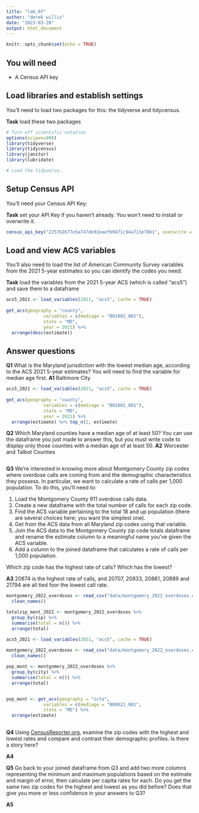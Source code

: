 ```yaml
---
title: "lab_07"
author: "derek willis"
date: "2023-03-28"
output: html_document
---
```


```r
knitr::opts_chunk$set(echo = TRUE)
```

## You will need

-   A Census API key

## Load libraries and establish settings

You'll need to load two packages for this: the tidyverse and tidycensus.

**Task** load these two packages

```r
# Turn off scientific notation
options(scipen=999)
library(tidyverse)
library(tidycensus)
library(janitor)
library(lubridate)

# Load the tidyverse.
```

## Setup Census API

You'll need your Census API Key:

**Task** set your API Key if you haven't already. You won't need to install or overwrite it.

```r
census_api_key("2257b2677e5a747de92eaefb9471c94a713e78b1", overwrite = TRUE)
```

## Load and view ACS variables

You'll also need to load the list of American Community Survey variables from the 2021 5-year estimates so you can identify the codes you need:

**Task** load the variables from the 2021 5-year ACS (which is called "acs5") and save them to a dataframe

```r
acs5_2021 <- load_variables(2021, "acs5", cache = TRUE)
  
get_acs(geography = "county",
              variables = c(mediage = "B01002_001"),
              state = "MD",
              year = 2021) %>% 
  arrange(desc(estimate))
```

## Answer questions

**Q1** What is the Maryland jurisdiction with the lowest median age, according to the ACS 2021 5-year estimates? You will need to find the variable for median age first. 
**A1**  Baltimore City

```r
acs5_2021 <- load_variables(2021, "acs5", cache = TRUE)
  
get_acs(geography = "county",
              variables = c(mediage = "B01002_001"),
              state = "MD",
              year = 2021) %>% 
  arrange(estimate) %>% top_n(2, estimate)
```

**Q2** Which Maryland counties have a median age of at least 50? You can use the dataframe you just made to answer this, but you must write code to display only those counties with a median age of at least 50. 
**A2** Worcester and Talbot Counties

```r
```

**Q3** We're interested in knowing more about Montgomery County zip codes where overdose calls are coming from and the demographic characteristics they possess. In particular, we want to calculate a rate of calls per 1,000 population. To do this, you'll need to:

1. Load the Montgomery County 911 overdose calls data.
2. Create a new dataframe with the total number of calls for each zip code.
3. Find the ACS variable pertaining to the total 18 and up population (there are several choices here; you want the simplest one).
4. Get from the ACS data from all Maryland zip codes using that variable.
5. Join the ACS data to the Montgomery County zip code totals dataframe and rename the estimate column to a meaningful name you've given the ACS variable.
6. Add a column to the joined dataframe that calculates a rate of calls per 1,000 population.

Which zip code has the highest rate of calls? Which has the lowest?

**A3** 20874 is the highest rate of calls, and 20707, 20833, 20861, 20889 and 21794 are all tied foor the lowest call rate.   

```r
montgomery_2022_overdoses <- read_csv("data/montgomery_2022_overdoses.csv") %>% 
  clean_names()

totalzip_mont_2022 <- montgomery_2022_overdoses %>% 
  group_by(zip) %>% 
  summarise(total = n()) %>% 
  arrange(total)
```

```r
acs5_2021 <- load_variables(2021, "acs5", cache = TRUE)
  
montgomery_2022_overdoses <- read_csv("data/montgomery_2022_overdoses.csv") %>% 
  clean_names()

pop_mont <- montgomery_2022_overdoses %>% 
  group_by(city) %>% 
  summarise(total = n()) %>% 
  arrange(total)


pop_mont <- get_acs(geography = "zcta",
              variables = c(mediage = "B09021_001",
              state = "MD") %>% 
  arrange(estimate)
                           

```

**Q4** Using [CensusReporter.org](https://censusreporter.org/), examine the zip codes with the highest and lowest rates and compare and contrast their demographic profiles. Is there a story here?

**A4** 

**Q5** Go back to your joined dataframe from Q3 and add two more columns representing the minimum and maximum populations based on the estimate and margin of error, then calculate per capita rates for each. Do you get the same two zip codes for the highest and lowest as you did before? Does that give you more or less confidence in your answers to Q3?

**A5** 

```r
```

